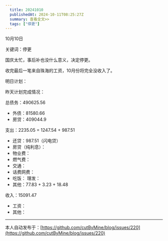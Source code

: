 ```yaml
---
  title: 20241010
  publishedAt: 2024-10-11T08:25:27Z
  summary: 查看全文>>
  tags: ["停更"]
---
```


10月10日 

关键词：停更

国庆太忙，事后补也没什么意义，决定停更。

收完最后一笔来自珠海的工资，10月份将完全没收入了。

明日计划：

昨天计划完成情况：

总债务：490625.56
- 外债：81580.66
- 房贷：409044.9

支出：2235.05 = 1247.54 + 987.51
- 还贷：987.51（闪电贷）
- 房贷（纯利息）：
- 物业费：
- 燃气费：
- 交通：
- 话费网费：
- 吃饭：
 理发：
- 其他：77.83 + 3.23 + 18.48

收入：15091.47
- 工资：
- 其他：


---
本人自动发布于：[https://github.com/cutByMine/blog/issues/220](https://github.com/cutByMine/blog/issues/220)
